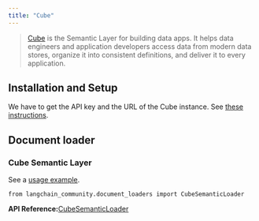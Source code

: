 ```yaml
---
title: "Cube"
---
```


> [Cube](https://cube.dev/) is the Semantic Layer for building data apps. It helps data engineers and application developers access data from modern data stores, organize it into consistent definitions, and deliver it to every application.

## Installation and Setup

We have to get the API key and the URL of the Cube instance. See [these instructions](https://cube.dev/oss/product/apis-integrations/rest-api#configuration-base-path).

## Document loader

### Cube Semantic Layer

See a [usage example](/oss/integrations/document_loaders/cube_semantic).

```
from langchain_community.document_loaders import CubeSemanticLoader
```

**API Reference:**[CubeSemanticLoader](https://python.langchain.com/api_reference/community/document_loaders/langchain_community.document_loaders.cube_semantic.CubeSemanticLoader.html)
